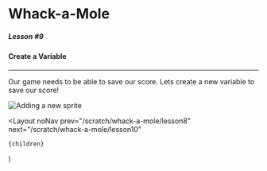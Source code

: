 
# Whack-a-Mole

##### Lesson #9

#### Create a Variable

---

Our game needs to be able to save our score. Lets create a new variable to save our score!

![Adding a new sprite](/static/pages/scratch/whack-a-mole/lesson9.gif)

  <Layout
    noNav
    prev="/scratch/whack-a-mole/lesson8"
    next="/scratch/whack-a-mole/lesson10"
  >
    {children}
  </Layout>
)
